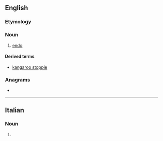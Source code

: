==English==

===Etymology===
{{suffix|en|stop|ie}}

===Noun===
{{en-noun}}

# {{lb|en|cycling}} [[endo]]

====Derived terms====
* [[kangaroo stoppie]]

===Anagrams===
* {{anagrams|en|a=eioppst|pepitos|pot pies|pot-pies|potpies|toppies}}

----

==Italian==

===Noun===
{{head|it|noun plural form|g=f}}

# {{plural of|it|stoppia}}
